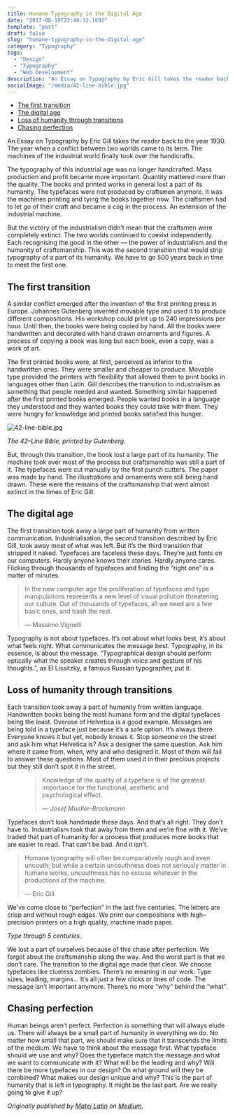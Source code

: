 ```yaml
---
title: Humane Typography in the Digital Age
date: "2017-08-19T22:40:32.169Z"
template: "post"
draft: false
slug: "humane-typography-in-the-digital-age"
category: "Typography"
tags:
  - "Design"
  - "Typography"
  - "Web Development"
description: "An Essay on Typography by Eric Gill takes the reader back to the year 1930. The year when a conflict between two worlds came to its term. The machines of the industrial world finally took over the handicrafts."
socialImage: "/media/42-line-bible.jpg"
---
```


- [The first transition](#the-first-transition)
- [The digital age](#the-digital-age)
- [Loss of humanity through transitions](#loss-of-humanity-through-transitions)
- [Chasing perfection](#chasing-perfection)

An Essay on Typography by Eric Gill takes the reader back to the year 1930. The year when a conflict between two worlds came to its term. The machines of the industrial world finally took over the handicrafts.

The typography of this industrial age was no longer handcrafted. Mass production and profit became more important. Quantity mattered more than the quality. The books and printed works in general lost a part of its humanity. The typefaces were not produced by craftsmen anymore. It was the machines printing and tying the books together now. The craftsmen had to let go of their craft and became a cog in the process. An extension of the industrial machine.

But the victory of the industrialism didn’t mean that the craftsmen were completely extinct. The two worlds continued to coexist independently. Each recognising the good in the other — the power of industrialism and the humanity of craftsmanship. This was the second transition that would strip typography of a part of its humanity. We have to go 500 years back in time to meet the first one.

## The first transition

A similar conflict emerged after the invention of the first printing press in Europe. Johannes Gutenberg invented movable type and used it to produce different compositions. His workshop could print up to 240 impressions per hour. Until then, the books were being copied by hand. All the books were handwritten and decorated with hand drawn ornaments and figures. A process of copying a book was long but each book, even a copy, was a work of art.

The first printed books were, at first, perceived as inferior to the handwritten ones. They were smaller and cheaper to produce. Movable type provided the printers with flexibility that allowed them to print books in languages other than Latin. Gill describes the transition to industrialism as something that people needed and wanted. Something similar happened after the first printed books emerged. People wanted books in a language they understood and they wanted books they could take with them. They were hungry for knowledge and printed books satisfied this hunger.

![42-line-bible.jpg](/media/42-line-bible.jpg)

_The 42–Line Bible, printed by Gutenberg._

But, through this transition, the book lost a large part of its humanity. The machine took over most of the process but craftsmanship was still a part of it. The typefaces were cut manually by the first punch cutters. The paper was made by hand. The illustrations and ornaments were still being hand drawn. These were the remains of the craftsmanship that went almost extinct in the times of Eric Gill.

## The digital age

The first transition took away a large part of humanity from written communication. Industrialisation, the second transition described by Eric Gill, took away most of what was left. But it’s the third transition that stripped it naked. Typefaces are faceless these days. They’re just fonts on our computers. Hardly anyone knows their stories. Hardly anyone cares. Flicking through thousands of typefaces and finding the “right one” is a matter of minutes.

> In the new computer age the proliferation of typefaces and type manipulations represents a new level of visual pollution threatening our culture. Out of thousands of typefaces, all we need are a few basic ones, and trash the rest.
>
> — Massimo Vignelli

Typography is not about typefaces. It’s not about what looks best, it’s about what feels right. What communicates the message best. Typography, in its essence, is about the message. “Typographical design should perform optically what the speaker creates through voice and gesture of his thoughts.”, as El Lissitzky, a famous Russian typographer, put it.

## Loss of humanity through transitions

Each transition took away a part of humanity from written language. Handwritten books being the most humane form and the digital typefaces being the least. Overuse of Helvetica is a good example. Messages are being told in a typeface just because it’s a safe option. It’s always there. Everyone knows it but yet, nobody knows it. Stop someone on the street and ask him what Helvetica is? Ask a designer the same question. Ask him where it came from, when, why and who designed it. Most of them will fail to answer these questions. Most of them used it in their precious projects but they still don’t spot it in the street.

<figure>
  <blockquote>
    <p>
      Knowledge of the quality of a typeface is of the greatest importance for
      the functional, aesthetic and psychological effect.
    </p>
    <footer>
      <cite>— Josef Mueller-Brockmann</cite>
    </footer>
  </blockquote>
</figure>

Typefaces don’t look handmade these days. And that’s all right. They don’t have to. Industrialism took that away from them and we’re fine with it. We’ve traded that part of humanity for a process that produces more books that are easier to read. That can’t be bad. And it isn’t.

> Humane typography will often be comparatively rough and even uncouth; but while a certain uncouthness does not seriously matter in humane works, uncouthness has no excuse whatever in the productions of the machine.
>
> — Eric Gill

We’ve come close to “perfection” in the last five centuries. The letters are crisp and without rough edges. We print our compositions with high–precision printers on a high quality, machine made paper.

_Type through 5 centuries._

We lost a part of ourselves because of this chase after perfection. We forgot about the craftsmanship along the way. And the worst part is that we don’t care. The transition to the digital age made that clear. We choose typefaces like clueless zombies. There’s no meaning in our work. Type sizes, leading, margins… It’s all just a few clicks or lines of code. The message isn’t important anymore. There’s no more “why” behind the “what”.

## Chasing perfection

Human beings aren’t perfect. Perfection is something that will always elude us. There will always be a small part of humanity in everything we do. No matter how small that part, we should make sure that it transcends the limits of the medium. We have to think about the message first. What typeface should we use and why? Does the typeface match the message and what we want to communicate with it? What will be the leading and why? Will there be more typefaces in our design? On what ground will they be combined? What makes our design unique and why? This is the part of humanity that is left in typography. It might be the last part. Are we really going to give it up?

_Originally published by [Matej Latin](http://matejlatin.co.uk/) on [Medium](https://medium.com/design-notes/humane-typography-in-the-digital-age-9bd5c16199bd?ref=webdesignernews.com#.lygo82z0x)._
